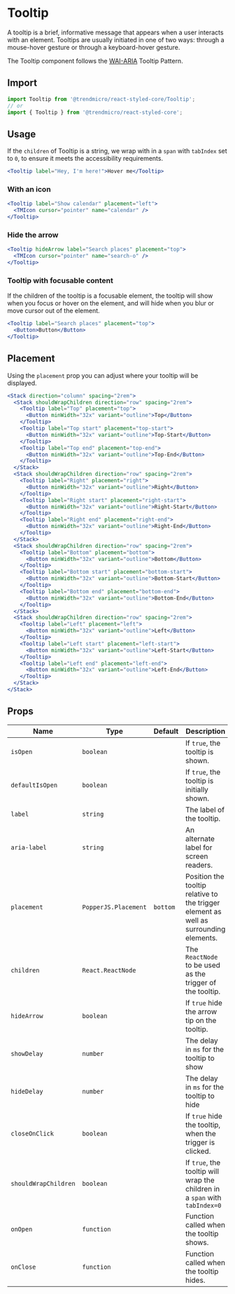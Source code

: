# Tooltip

A tooltip is a brief, informative message that appears when a user interacts
with an element. Tooltips are usually initiated in one of two ways: through a
mouse-hover gesture or through a keyboard-hover gesture.

The Tooltip component follows the
[WAI-ARIA](https://www.w3.org/TR/wai-aria-practices/#tooltip) Tooltip Pattern.

## Import

```js
import Tooltip from '@trendmicro/react-styled-core/Tooltip';
// or
import { Tooltip } from '@trendmicro/react-styled-core';
```

## Usage

If the `children` of Tooltip is a string, we wrap with in a `span` with
`tabIndex` set to `0`, to ensure it meets the accessibility requirements.

```jsx
<Tooltip label="Hey, I'm here!">Hover me</Tooltip>
```

### With an icon

```jsx
<Tooltip label="Show calendar" placement="left">
  <TMIcon cursor="pointer" name="calendar" />
</Tooltip>
```

### Hide the arrow

```jsx
<Tooltip hideArrow label="Search places" placement="top">
  <TMIcon cursor="pointer" name="search-o" />
</Tooltip>
```

### Tooltip with focusable content

If the children of the tooltip is a focusable element, the tooltip will show
when you focus or hover on the element, and will hide when you blur or move
cursor out of the element.

```jsx
<Tooltip label="Search places" placement="top">
  <Button>Button</Button>
</Tooltip>
```

## Placement

Using the `placement` prop you can adjust where your tooltip will be displayed.

```jsx
<Stack direction="column" spacing="2rem">
  <Stack shouldWrapChildren direction="row" spacing="2rem">
    <Tooltip label="Top" placement="top">
      <Button minWidth="32x" variant="outline">Top</Button>
    </Tooltip>
    <Tooltip label="Top start" placement="top-start">
      <Button minWidth="32x" variant="outline">Top-Start</Button>
    </Tooltip>
    <Tooltip label="Top end" placement="top-end">
      <Button minWidth="32x" variant="outline">Top-End</Button>
    </Tooltip>
  </Stack>
  <Stack shouldWrapChildren direction="row" spacing="2rem">
    <Tooltip label="Right" placement="right">
      <Button minWidth="32x" variant="outline">Right</Button>
    </Tooltip>
    <Tooltip label="Right start" placement="right-start">
      <Button minWidth="32x" variant="outline">Right-Start</Button>
    </Tooltip>
    <Tooltip label="Right end" placement="right-end">
      <Button minWidth="32x" variant="outline">Right-End</Button>
    </Tooltip>
  </Stack>
  <Stack shouldWrapChildren direction="row" spacing="2rem">
    <Tooltip label="Bottom" placement="bottom">
      <Button minWidth="32x" variant="outline">Bottom</Button>
    </Tooltip>
    <Tooltip label="Bottom start" placement="bottom-start">
      <Button minWidth="32x" variant="outline">Bottom-Start</Button>
    </Tooltip>
    <Tooltip label="Bottom end" placement="bottom-end">
      <Button minWidth="32x" variant="outline">Bottom-End</Button>
    </Tooltip>
  </Stack>
  <Stack shouldWrapChildren direction="row" spacing="2rem">
    <Tooltip label="Left" placement="left">
      <Button minWidth="32x" variant="outline">Left</Button>
    </Tooltip>
    <Tooltip label="Left start" placement="left-start">
      <Button minWidth="32x" variant="outline">Left-Start</Button>
    </Tooltip>
    <Tooltip label="Left end" placement="left-end">
      <Button minWidth="32x" variant="outline">Left-End</Button>
    </Tooltip>
  </Stack>
</Stack>
```

## Props

| Name                 | Type                 | Default  | Description                                                                                |
| -------------------- | -------------------- | -------- | ------------------------------------------------------------------------------------------ |
| `isOpen`             | `boolean`            |          | If `true`, the tooltip is shown.                                                           |
| `defaultIsOpen`      | `boolean`            |          | If `true`, the tooltip is initially shown.                                                 |
| `label`              | `string`             |          | The label of the tooltip.                                                                  |
| `aria-label`         | `string`             |          | An alternate label for screen readers.                                                     |
| `placement`          | `PopperJS.Placement` | `bottom` | Position the tooltip relative to the trigger element as well as surrounding elements.      |
| `children`           | `React.ReactNode`    |          | The `ReactNode` to be used as the trigger of the tooltip.                                  |
| `hideArrow`          | `boolean`            |          | If `true` hide the arrow tip on the tooltip.                                               |
| `showDelay`          | `number`             |          | The delay in `ms` for the tooltip to show                                                  |
| `hideDelay`          | `number`             |          | The delay in `ms` for the tooltip to hide                                                  |
| `closeOnClick`       | `boolean`            |          | If `true` hide the tooltip, when the trigger is clicked.                                   |
| `shouldWrapChildren` | `boolean`            |          | If `true`, the tooltip will wrap the children in a `span` with `tabIndex=0`                |
| `onOpen`             | `function`           |          | Function called when the tooltip shows.                                                    |
| `onClose`            | `function`           |          | Function called when the tooltip hides.                                                    |